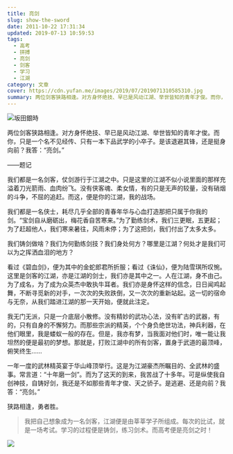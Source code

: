 ```yaml
---
title: 亮剑
slug: show-the-sword
date: 2011-10-22 17:31:34
updated: 2019-07-13 10:59:53
tags:
  - 高考
  - 拼搏
  - 亮剑
  - 剑客
  - 学习
  - 江湖
category: 文章
cover: https://cdn.yufan.me/images/2019/07/2019071310585310.jpg
summary: 两位剑客狭路相逢。对方身怀绝技、早已是风动江湖、举世皆知的青年才俊。而你，只是一个名不见经传、只有一本下品武学的小卒子。是该退避其芒，还是挺身向前？我答：“亮剑。”
---
```


![坂田銀時](https://cdn.yufan.me/images/2019/07/2019071310502777.jpg)

<MusicPlayer netease={26124988} />

两位剑客狭路相逢。对方身怀绝技、早已是风动江湖、举世皆知的青年才俊。而你，只是一个名不见经传、只有一本下品武学的小卒子。是该退避其锋，还是挺身向前？我答：“亮剑。”

——题记

我们都是一名剑客，仗剑游行于江湖之中。只是这里的江湖不似小说里面的那样充溢着刀光箭雨、血肉纷飞。没有侠客魂、柔女情，有的只是无声的较量，没有硝烟的斗争，不屈的追赶。而这，便是你的江湖，我的战场。

我们都是一名侠士，耗尽几乎全部的青春年华与心血打造那把只属于你我的剑。“宝剑自从磨砺出，梅花香自苦寒来。”为了勤练剑术，我们三更眠，五更起；为了赶超他人，我们寒来暑往，风雨未停；为了这把剑，我们付出了太多太多。

我们铸剑做啥？我们为何勤练剑技？我们身处何方？哪里是江湖？何处才是我们可以为之挥洒血泪的地方？

看过《碧血剑》，便为其中的金蛇郎君所折服；看过《诛仙》，便为陆雪琪所叹惋。这里是剑客的江湖，亦是江湖的剑士，我们亦是其中之一。人在江湖，身不由己。为了成名，为了成为众英杰中敢执牛耳者。我们亦是身怀这样的信念，日日闻鸡起舞，不断寻觅新的对手，一次次的失败跌倒，又一次次的重新站起。这一切的宿命与无奈，从我们踏进江湖的那一天开始，便就此注定。

我无门无派，只是一介底层小散修。没有精妙的武功心法，没有旷古的武器，有的，只有自身的不懈努力。而那些宗派的精英，个个身负绝世功法，神兵利器，在他们眼里，我是蝼蚁一般的存在。但是，我亦有梦，当我面对他们时，唯一能让我坦然的便是最初的梦想。那就是，打败江湖中的所有剑客，置身于武道的最顶峰，俯笑终生……

一年一度的武林精英宴于华山峰顶举行。这是为江湖豪杰所瞩目的、全武林的盛事。常言道：“十年磨一剑”。而为了这天的到来，我苦战了十多年。可是纵使我自创神技，自铸好剑，我还是不如那些青年才俊、天之骄子。是逃避、还是向前？我答：“亮剑。”

狭路相逢，勇者胜。

> 我把自己想象成为一名剑客，江湖便是由莘莘学子所组成。每次的比试，就是一场考试。学习的过程便是铸剑，练习剑术。而高考便是亮剑之时！

![](https://cdn.yufan.me/images/2019/07/2019071310542523.jpg)
